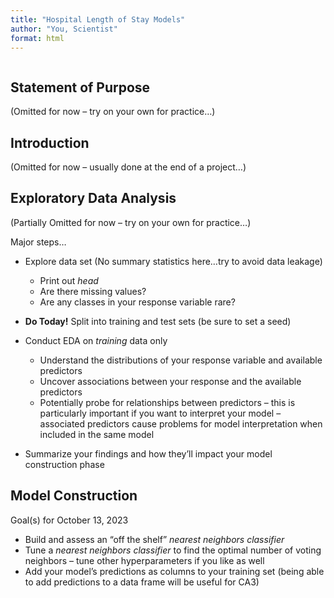 ```yaml
---
title: "Hospital Length of Stay Models"
author: "You, Scientist"
format: html
---
```


```r

```

## Statement of Purpose

(Omitted for now -- try on your own for practice...)

## Introduction

(Omitted for now -- usually done at the end of a project...)

## Exploratory Data Analysis

(Partially Omitted for now -- try on your own for practice...)

Major steps...

+ Explore data set (No summary statistics here...try to avoid data leakage)

  + Print out *head*
  + Are there missing values?
  + Are any classes in your response variable rare?

+ **Do Today!** Split into training and test sets (be sure to set a seed)
+ Conduct EDA on *training* data only
  
  + Understand the distributions of your response variable and available predictors
  + Uncover associations between your response and the available predictors
  + Potentially probe for relationships between predictors -- this is particularly important if you want to interpret your model -- associated predictors cause problems for model interpretation when included in the same model

+ Summarize your findings and how they'll impact your model construction phase
  
## Model Construction

Goal(s) for October 13, 2023

  + Build and assess an "off the shelf" *nearest neighbors classifier*
  + Tune a *nearest neighbors classifier* to find the optimal number of voting neighbors -- tune other hyperparameters if you like as well
  + Add your model's predictions as columns to your training set (being able to add predictions to a data frame will be useful for CA3)
  
